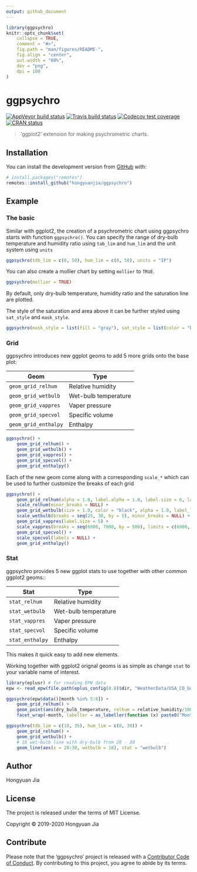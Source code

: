 ```yaml
---
output: github_document
---
```


<!-- README.md is generated from README.Rmd. Please edit that file -->

```r
library(ggpsychro)
knitr::opts_chunk$set(
    collapse = TRUE,
    comment = "#>",
    fig.path = "man/figures/README-",
    fig.align = "center",
    out.width = "60%",
    dev = "png",
    dpi = 100
)
```

# ggpsychro

<!-- badges: start -->
[![AppVeyor build status](https://ci.appveyor.com/api/projects/status/github/hongyuanjia/ggpsychro?branch=master&svg=true)](https://ci.appveyor.com/project/hongyuanjia/ggpsychro)
[![Travis build status](https://travis-ci.com/hongyuanjia/ggpsychro.svg?branch=master)](https://travis-ci.com/hongyuanjia/ggpsychro)
[![Codecov test coverage](https://codecov.io/gh/hongyuanjia/ggpsychro/branch/master/graph/badge.svg)](https://codecov.io/gh/hongyuanjia/ggpsychro?branch=master)
[![CRAN status](https://www.r-pkg.org/badges/version/ggpsychro)](https://CRAN.R-project.org/package=ggpsychro)
<!-- badges: end -->

> 'ggplot2' extension for making psychrometric charts.

## Installation

<!-- You can install the released version of ggpsychro from [CRAN](https://CRAN.R-project.org) with: -->

<!-- ``` r -->
<!-- install.packages("ggpsychro") -->
<!-- ``` -->

You can install the development version from [GitHub](https://github.com/) with:

``` r
# install.packages("remotes")
remotes::install_github("hongyuanjia/ggpsychro")
```

## Example

### The basic

Similar with ggplot2, the creation of a psychrometric chart using ggpsychro starts with function
`ggpsychro()`. You can specify the range of dry-bulb temperature and humidity
ratio using `tab_lim` and `hum_lim` and the unit system using `units`

```r
ggpsychro(tdb_lim = c(0, 50), hum_lim = c(0, 50), units = "IP")
```

You can also create a mollier chart by setting `mollier` to `TRUE`.

```r
ggpsychro(mollier = TRUE)
```

By default, only dry-bulb temperature, humidity ratio and the saturation line
are plotted.

The style of the saturation and area above it can be further styled using
`sat_style` and `mask_style`.

```r
ggpsychro(mask_style = list(fill = "gray"), sat_style = list(color = "black", linetype = 2))
```

### Grid

ggpsychro introduces new ggplot geoms to add 5 more grids onto the base plot:

| Geom                 | Type                 |
| ---                  | ---                  |
| `geom_grid_relhum`   | Relative humidity    |
| `geom_grid_wetbulb`  | Wet-bulb temperature |
| `geom_grid_vappres`  | Vaper pressure       |
| `geom_grid_specvol`  | Specific volume      |
| `geom_grid_enthalpy` | Enthalpy             |

```r
ggpsychro() +
    geom_grid_relhum() +
    geom_grid_wetbulb() +
    geom_grid_vappres() +
    geom_grid_specvol() +
    geom_grid_enthalpy()
```

Each of the new geom come along with a corresponding `scale_*` which can be used
to further customize the breaks of each grid

```r
ggpsychro() +
    geom_grid_relhum(alpha = 1.0, label.alpha = 1.0, label.size = 6, label.fontface = 2) +
    scale_relhum(minor_breaks = NULL) +
    geom_grid_wetbulb(size = 1.0, color = "black", alpha = 1.0, label_loc = NA) +
    scale_wetbulb(breaks = seq(25, 30, by = 5), minor_breaks = NULL) +
    geom_grid_vappres(label.size = 5) +
    scale_vappres(breaks = seq(6000, 7000, by = 500), limits = c(6000, 7000)) +
    geom_grid_specvol() +
    scale_specvol(labels = NULL) +
    geom_grid_enthalpy()
```

### Stat

ggpsychro provides 5 new ggplot stats to use together with other common ggplot2
geoms::

| Stat            | Type                 |
| ---             | ---                  |
| `stat_relhum`   | Relative humidity    |
| `stat_wetbulb`  | Wet-bulb temperature |
| `stat_vappres`  | Vaper pressure       |
| `stat_specvol`  | Specific volume      |
| `stat_enthalpy` | Enthalpy             |

This makes it quick easy to add new elements.

Working together with ggplot2 orignal geoms is as simple as change `stat` to
your variable name of interest.

```r
library(eplusr) # for reading EPW data
epw <- read_epw(file.path(eplus_config(8.8)$dir, "WeatherData/USA_CO_Golden-NREL.724666_TMY3.epw"))

ggpsychro(epw$data()[month %in% 5:8]) +
    geom_grid_relhum() +
    geom_point(aes(dry_bulb_temperature, relhum = relative_humidity/100), stat = "relhum", alpha = 0.1) +
    facet_wrap(~month, labeller = as_labeller(function (x) paste0("Month: ", x)))
```

```r
ggpsychro(tdb_lim = c(10, 35), hum_lim = c(0, 30)) +
    geom_grid_relhum() +
    geom_grid_wetbulb() +
    # 18 wet-bulb line with dry-bulb from 20 - 30
    geom_line(aes(x = 20:30, wetbulb = 18), stat = "wetbulb")
```

## Author

Hongyuan Jia

## License

The project is released under the terms of MIT License.

Copyright © 2019-2020 Hongyuan Jia

## Contribute

Please note that the 'ggpsychro' project is released with a
[Contributor Code of Conduct](.github/CODE_OF_CONDUCT.md).
By contributing to this project, you agree to abide by its terms.

